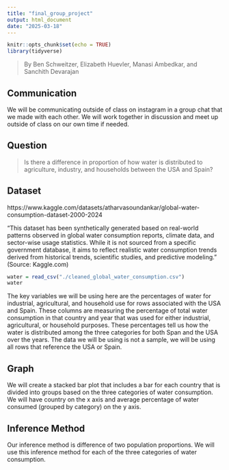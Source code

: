 ```yaml
---
title: "final_group_project"
output: html_document
date: "2025-03-18"
---
```


```r
knitr::opts_chunk$set(echo = TRUE)
library(tidyverse)
```

> By Ben Schweitzer, Elizabeth Huevler, Manasi Ambedkar, and Sanchith Devarajan

## Communication
We will be communicating outside of class on instagram in a group chat that we made with each other.
We will work together in discussion and meet up outside of class on our own time if needed.

## Question
> Is there a difference in proportion of how water is distributed to agriculture, industry, and households between the USA and Spain?

## Dataset
https://www.kaggle.com/datasets/atharvasoundankar/global-water-consumption-dataset-2000-2024

"This dataset has been synthetically generated based on real-world patterns observed in global water consumption reports, climate data, and sector-wise usage statistics. While it is not sourced from a specific government database, it aims to reflect realistic water consumption trends derived from historical trends, scientific studies, and predictive modeling." (Source: Kaggle.com)

```r
water = read_csv("./cleaned_global_water_consumption.csv")
water
```
The key variables we will be using here are the percentages of water for industrial, agricultural, and household use for rows associated with the USA and Spain. These columns are measuring the percentage of
total water consumption in that country and year that was used for either industrial, agricultural, or household purposes. These percentages tell us how the water is distributed among the three categories for both Span and the USA over the years. The data we will be using is not a sample, we will be using all rows that reference the USA or Spain.

## Graph
We will create a stacked bar plot that includes a bar for each country that is divided into groups based on the three categories of water consumption. We will have country on the x axis and average percentage of water consumed (grouped by category) on the y axis.

## Inference Method
Our inference method is difference of two population proportions. We will use this inference method for each of the three categories of water consumption. 








